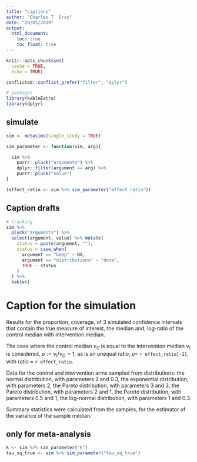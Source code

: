 ```yaml
---
title: "captions"
author: "Charles T. Gray"
date: "20/05/2019"
output: 
  html_document:
    toc: true
    toc_float: true
---
```


```r
knitr::opts_chunk$set(
  cache = TRUE,
  echo = TRUE)

conflicted::conflict_prefer("filter", "dplyr")

```

```r
# packages
library(kableExtra)
library(dplyr)
```


## simulate

```r
sim <- metasims(single_study = TRUE)

```


```r
sim_parameter <- function(sim, arg){

  sim %>% 
    purrr::pluck("arguments") %>% 
    dplyr::filter(argument == arg) %>% 
    purrr::pluck("value")
}


```


```r
(effect_ratio <- sim %>% sim_parameter("effect_ratio"))

```




## Caption drafts

```r
# tracking 
sim %>% 
  pluck("arguments") %>% 
  select(argument, value) %>% mutate(
    status = paste(argument, ""),
    status = case_when(
      argument == "beep" ~ NA,
      argument == "distributions" ~ "done",
      TRUE ~ status
    )
  ) %>% 
  kable() 


```


#  Caption for the simulation

Results for the proportion, coverage, of 3 simulated confidence intervals that contain the true measure of interest, the median and, log-ratio of the control median with intervention median.

The case where the control median $\nu_C$ is equal to the intervention median $\nu_I$ is considered, $\rho := \nu_I/\nu_C = 1$, as is an unequal ratio, $\rho =$ `r effect_ratio[-1]`,  with ratio = `r effect_ratio`. 

Data for the control and intervention arms sampled from distributions: the normal distribution, with parameters 2 and 0.3, the exponential distribution, with parameters 2, the Pareto distribution, with parameters 3 and 3, the Pareto distribution, with parameters 2 and 1, the Pareto distribution, with parameters 0.5 and 1, the log-normal distribution, with parameters 1 and 0.3. 

Summary statistics were calculated from the samples, for the estimator of the variance of the sample median. 

## only for meta-analysis

```r
k <- sim %>% sim_parameter("k")
tau_sq_true <- sim %>% sim_parameter("tau_sq_true")

```


